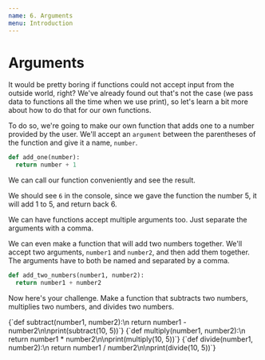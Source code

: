 ```yaml
---
name: 6. Arguments
menu: Introduction
---
```



# Arguments

It would be pretty boring if functions could not accept input from the outside world, right? We've already found out that's not the case (we pass data to functions all the time when we use print), so let's learn a bit more about how to do that for our own functions.

To do so, we're going to make our own function that adds one to a number provided by the user. We'll accept an `argument` between the parentheses of the function and give it a name, `number`.

```python
def add_one(number):
  return number + 1
```

We can call our function conveniently and see the result.

<Repl src="https://repl.it/repls/WindyJointAmoebas" />

We should see `6` in the console, since we gave the function the number 5, it will add 1 to 5, and return back 6.

We can have functions accept multiple arguments too. Just separate the arguments with a comma.

We can even make a function that will add two numbers together. We'll accept two arguments, `number1` and `number2`, and then add them together. The arguments have to both be named and separated by a comma.

```python
def add_two_numbers(number1, number2):
  return number1 + number2
```

<Repl src="https://repl.it/repls/AstonishingAdoredShell" />

Now here's your challenge.
Make a function that subtracts two numbers, multiplies two numbers, and divides two numbers.

<Answer summary="Subtract">
{`def subtract(number1, number2):\n    return number1 - number2\n\nprint(subtract(10, 5))`}
</Answer>

<Answer summary="Multiply">
{`def multiply(number1, number2):\n    return number1 * number2\n\nprint(multiply(10, 5))`}
</Answer>

<Answer summary="Divide">
{`def divide(number1, number2):\n    return number1 / number2\n\nprint(divide(10, 5))`}
</Answer>
